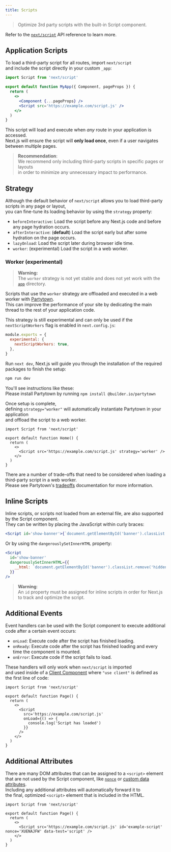 ```yaml
---
title: Scripts
---
```


> Optimize 3rd party scripts with the built-in Script component.

Refer to the [`next/script`](/docs/app/api-reference/components/script) API reference to learn more.

## Application Scripts

To load a third-party script for all routes, import `next/script`  
and include the script directly in your custom `_app`:

```jsx filename="pages/_app.js"
import Script from 'next/script'

export default function MyApp({ Component, pageProps }) {
  return (
    <>
      <Component {...pageProps} />
      <Script src='https://example.com/script.js' />
    </>
  )
}
```

This script will load and execute when _any_ route in your application is accessed.  
Next.js will ensure the script will **only load once**, even if a user navigates between multiple pages.

> **Recommendation**:  
> We recommend only including third-party scripts in specific pages or layouts  
> in order to minimize any unnecessary impact to performance.

## Strategy

Although the default behavior of `next/script` allows you to load third-party scripts in any page or layout,  
you can fine-tune its loading behavior by using the `strategy` property:

- `beforeInteractive`: Load the script before any Next.js code and before any page hydration occurs.
- `afterInteractive`: (**default**) Load the script early but after some hydration on the page occurs.
- `lazyOnload`: Load the script later during browser idle time.
- `worker`: (experimental) Load the script in a web worker.

### Worker (experimental)

> **Warning:**  
> The `worker` strategy is not yet stable and does not yet work with the [`app`](/docs/app/building-your-application/routing/defining-routes) directory.

Scripts that use the `worker` strategy are offloaded and executed in a web worker with [Partytown](https://partytown.builder.io/).  
This can improve the performance of your site by dedicating the main thread to the rest of your application code.

This strategy is still experimental and can only be used if the `nextScriptWorkers` flag is enabled in `next.config.js`:

```js filename="next.config.js"
module.exports = {
  experimental: {
    nextScriptWorkers: true,
  },
}
```

Run `next dev`, Next.js will guide you through the installation of the required packages to finish the setup:

```bash filename="Terminal"
npm run dev
```

You'll see instructions like these:  
Please install Partytown by running `npm install @builder.io/partytown`

Once setup is complete,  
defining `strategy="worker"` will automatically instantiate Partytown in your application  
and offload the script to a web worker.

```tsx filename="pages/home.tsx"
import Script from 'next/script'

export default function Home() {
  return (
    <>
      <Script src='https://example.com/script.js' strategy='worker' />
    </>
  )
}
```

There are a number of trade-offs that need to be considered when loading a third-party script in a web worker.  
Please see Partytown's [tradeoffs](https://partytown.builder.io/trade-offs) documentation for more information.

## Inline Scripts

Inline scripts, or scripts not loaded from an external file, are also supported by the Script component.  
They can be written by placing the JavaScript within curly braces:

```jsx
<Script id='show-banner'>{`document.getElementById('banner').classList.remove('hidden')`}</Script>
```

Or by using the `dangerouslySetInnerHTML` property:

```jsx
<Script
  id='show-banner'
  dangerouslySetInnerHTML={{
    __html: `document.getElementById('banner').classList.remove('hidden')`,
  }}
/>
```

> **Warning**:  
> An `id` property must be assigned for inline scripts in order for Next.js to track and optimize the script.

## Additional Events

Event handlers can be used with the Script component to execute additional code after a certain event occurs:

- `onLoad`: Execute code after the script has finished loading.
- `onReady`: Execute code after the script has finished loading and every time the component is mounted.
- `onError`: Execute code if the script fails to load.

These handlers will only work when `next/script` is imported  
and used inside of a [Client Component](/docs/app/building-your-application/rendering/client-components) where `"use client"` is defined as the first line of code:

```tsx filename="pages/index.tsx"
import Script from 'next/script'

export default function Page() {
  return (
    <>
      <Script
        src='https://example.com/script.js'
        onLoad={() => {
          console.log('Script has loaded')
        }}
      />
    </>
  )
}
```

## Additional Attributes

There are many DOM attributes that can be assigned to a `<script>` element  
that are not used by the Script component, like [`nonce`](https://developer.mozilla.org/docs/Web/HTML/Global_attributes/nonce) or [custom data attributes](https://developer.mozilla.org/docs/Web/HTML/Global_attributes/data-*).  
Including any additional attributes will automatically forward it to  
the final, optimized `<script>` element that is included in the HTML.

```tsx filename="pages/index.tsx"
import Script from 'next/script'

export default function Page() {
  return (
    <>
      <Script src='https://example.com/script.js' id='example-script' nonce='XUENAJFW' data-test='script' />
    </>
  )
}
```

